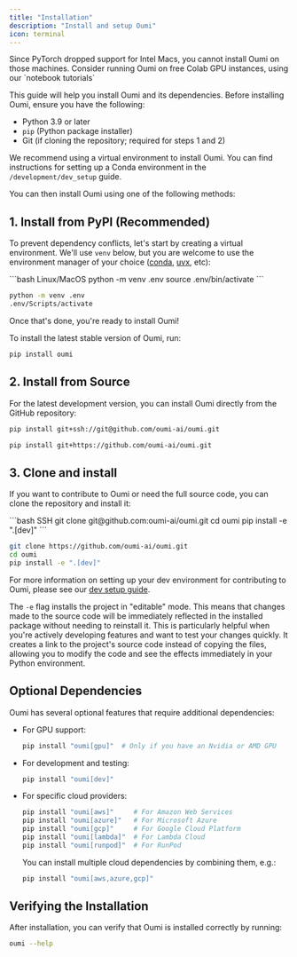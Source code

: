 ```yaml
---
title: "Installation"
description: "Install and setup Oumi"
icon: terminal
---
```


<Note>
Since PyTorch dropped support for Intel Macs, you cannot install Oumi on those machines. Consider running Oumi on free Colab GPU instances, using our `notebook tutorials`
</Note>

This guide will help you install Oumi and its dependencies. Before installing Oumi, ensure you have the following:

- Python 3.9 or later
- `pip` (Python package installer)
- Git (if cloning the repository; required for steps 1 and 2)

We recommend using a virtual environment to install Oumi. You can find instructions for setting up a Conda environment in the `/development/dev_setup` guide.

You can then install Oumi using one of the following methods:

## 1. Install from PyPI (Recommended)

To prevent dependency conflicts, let's start by creating a virtual environment. We'll use `venv` below, but you are welcome to use the environment manager of your choice ([conda](/development/dev_setup), [uvx](https://docs.astral.sh/uv/concepts/tools/), etc):

<CodeGroup>
```bash Linux/MacOS
python -m venv .env
source .env/bin/activate
```


```bash Windows
python -m venv .env
.env/Scripts/activate
```

</CodeGroup>

Once that's done, you're ready to install Oumi!

To install the latest stable version of Oumi, run:

```bash
pip install oumi
```

## 2. Install from Source

For the latest development version, you can install Oumi directly from the GitHub repository:

<CodeGroup>

```bash SSH
pip install git+ssh://git@github.com/oumi-ai/oumi.git
```

```bash HTTPS
pip install git+https://github.com/oumi-ai/oumi.git
```
</CodeGroup>

## 3. Clone and install

If you want to contribute to Oumi or need the full source code, you can clone the repository and install it:

<CodeGroup>
```bash SSH
git clone git@github.com:oumi-ai/oumi.git
cd oumi
pip install -e ".[dev]"
```

```bash HTTPS
git clone https://github.com/oumi-ai/oumi.git
cd oumi
pip install -e ".[dev]"
```
</CodeGroup>

For more information on setting up your dev environment for contributing to Oumi, please
see our [dev setup guide](../development/dev_setup.md).

The `-e` flag installs the project in "editable" mode. This means that changes made to the source code will be immediately reflected in the installed package without needing to reinstall it. This is particularly helpful when you're actively developing features and want to test your changes quickly. It creates a link to the project's source code instead of copying the files, allowing you to modify the code and see the effects immediately in your Python environment.

## Optional Dependencies

Oumi has several optional features that require additional dependencies:

- For GPU support:

  ```bash
  pip install "oumi[gpu]"  # Only if you have an Nvidia or AMD GPU
  ```

- For development and testing:

  ```bash
  pip install "oumi[dev]"
  ```

- For specific cloud providers:

  ```bash
  pip install "oumi[aws]"     # For Amazon Web Services
  pip install "oumi[azure]"   # For Microsoft Azure
  pip install "oumi[gcp]"     # For Google Cloud Platform
  pip install "oumi[lambda]"  # For Lambda Cloud
  pip install "oumi[runpod]"  # For RunPod
  ```

  You can install multiple cloud dependencies by combining them, e.g.:

  ```bash
  pip install "oumi[aws,azure,gcp]"
  ```

## Verifying the Installation

After installation, you can verify that Oumi is installed correctly by running:

```bash
oumi --help
```